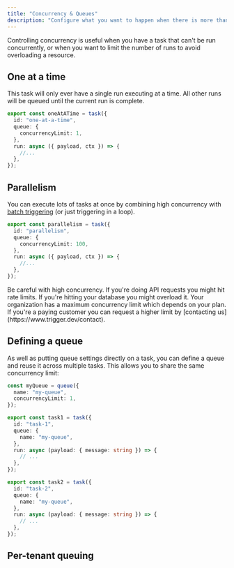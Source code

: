 ```yaml
---
title: "Concurrency & Queues"
description: "Configure what you want to happen when there is more than one run at a time."
---
```


Controlling concurrency is useful when you have a task that can't be run concurrently, or when you want to limit the number of runs to avoid overloading a resource.

## One at a time

This task will only ever have a single run executing at a time. All other runs will be queued until the current run is complete.

```ts /trigger/one-at-a-time.ts
export const oneAtATime = task({
  id: "one-at-a-time",
  queue: {
    concurrencyLimit: 1,
  },
  run: async ({ payload, ctx }) => {
    //...
  },
});
```

## Parallelism

You can execute lots of tasks at once by combining high concurrency with [batch triggering](/v3/triggering) (or just triggering in a loop).

```ts /trigger/parallelism.ts
export const parallelism = task({
  id: "parallelism",
  queue: {
    concurrencyLimit: 100,
  },
  run: async ({ payload, ctx }) => {
    //...
  },
});
```

<Warning>
  Be careful with high concurrency. If you're doing API requests you might hit rate limits. If
  you're hitting your database you might overload it.
</Warning>

<Note>
  Your organization has a maximum concurrency limit which depends on your plan. If you're a paying
  customer you can request a higher limit by [contacting us](https://www.trigger.dev/contact).
</Note>

## Defining a queue

As well as putting queue settings directly on a task, you can define a queue and reuse it across multiple tasks. This allows you to share the same concurrency limit:

```ts /trigger/queue.ts
const myQueue = queue({
  name: "my-queue",
  concurrencyLimit: 1,
});

export const task1 = task({
  id: "task-1",
  queue: {
    name: "my-queue",
  },
  run: async (payload: { message: string }) => {
    // ...
  },
});

export const task2 = task({
  id: "task-2",
  queue: {
    name: "my-queue",
  },
  run: async (payload: { message: string }) => {
    // ...
  },
});
```

## Per-tenant queuing
